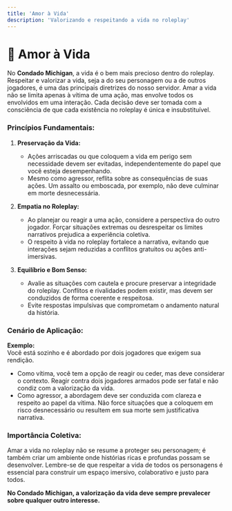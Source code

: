 ```yaml
---
title: 'Amor à Vida'
description: 'Valorizando e respeitando a vida no roleplay'
---
```


# 💓 Amor à Vida

No **Condado Michigan**, a vida é o bem mais precioso dentro do roleplay. Respeitar e valorizar a vida, seja a do seu personagem ou a de outros jogadores, é uma das principais diretrizes do nosso servidor. Amar a vida não se limita apenas à vítima de uma ação, mas envolve todos os envolvidos em uma interação. Cada decisão deve ser tomada com a consciência de que cada existência no roleplay é única e insubstituível.

### Princípios Fundamentais:
1. **Preservação da Vida:**
   - Ações arriscadas ou que coloquem a vida em perigo sem necessidade devem ser evitadas, independentemente do papel que você esteja desempenhando.  
   - Mesmo como agressor, reflita sobre as consequências de suas ações. Um assalto ou emboscada, por exemplo, não deve culminar em morte desnecessária.

2. **Empatia no Roleplay:**
   - Ao planejar ou reagir a uma ação, considere a perspectiva do outro jogador. Forçar situações extremas ou desrespeitar os limites narrativos prejudica a experiência coletiva.
   - O respeito à vida no roleplay fortalece a narrativa, evitando que interações sejam reduzidas a conflitos gratuitos ou ações anti-imersivas.

3. **Equilíbrio e Bom Senso:**
   - Avalie as situações com cautela e procure preservar a integridade do roleplay. Conflitos e rivalidades podem existir, mas devem ser conduzidos de forma coerente e respeitosa.
   - Evite respostas impulsivas que comprometam o andamento natural da história.  

### Cenário de Aplicação:
**Exemplo:**  
Você está sozinho e é abordado por dois jogadores que exigem sua rendição.  
- Como vítima, você tem a opção de reagir ou ceder, mas deve considerar o contexto. Reagir contra dois jogadores armados pode ser fatal e não condiz com a valorização da vida.
- Como agressor, a abordagem deve ser conduzida com clareza e respeito ao papel da vítima. Não force situações que a coloquem em risco desnecessário ou resultem em sua morte sem justificativa narrativa.

### Importância Coletiva:
Amar a vida no roleplay não se resume a proteger seu personagem; é também criar um ambiente onde histórias ricas e profundas possam se desenvolver. Lembre-se de que respeitar a vida de todos os personagens é essencial para construir um espaço imersivo, colaborativo e justo para todos.

**No Condado Michigan, a valorização da vida deve sempre prevalecer sobre qualquer outro interesse.**